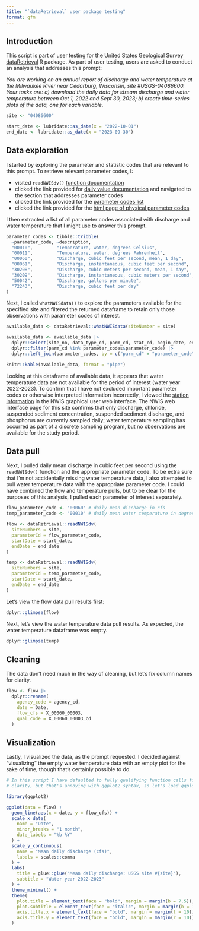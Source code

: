 ```yaml
---
title: "`dataRetrieval` user package testing"
format: gfm
---
```


## Introduction

This script is part of user testing for the United States Geological Survey
[dataRetrieval](https://doi-usgs.github.io/dataRetrieval/) R package. As part of
user testing, users are asked to conduct an analysis that addresses this prompt:

_You are working on an annual report of discharge and water temperature at the_ 
_Milwaukee River near Cedarburg, Wisconsin, site #USGS-04086600. Your tasks_
_are: a) download the daily data for stream discharge and water temperature_
_between Oct 1, 2022 and Sept 30, 2023; b) create time-series plots of the_
_data, one for each variable._

```r
site <- "04086600"

start_date <- lubridate::as_date(x = "2022-10-01")
end_date <- lubridate::as_date(x = "2023-09-30")
```



## Data exploration

I started by exploring the parameter and statistic codes that are relevant to
this prompt. To retrieve relevant parameter codes, I:

- visited `readNWISdv()`
[function documentation](https://doi-usgs.github.io/dataRetrieval/reference/readNWISdv.html)
- clicked the link provided for
[daily value documentation](https://waterservices.usgs.gov/docs/dv-service/daily-values-service-details)
and navigated to the section that addresses parameter codes 
- clicked the link provided for the
[parameter codes list](https://help.waterdata.usgs.gov/codes-and-parameters/parameters)
- clicked the link provided for the
[html page of physical parameter codes](https://help.waterdata.usgs.gov/parameter_code?group_cd=PHY)

I then extracted a list of all parameter codes associated with discharge and 
water temperature that I might use to answer this prompt. 

```r
parameter_codes <- tibble::tribble(
  ~parameter_code, ~description,
  "00010",         "Temperature, water, degrees Celsius",
  "00011",         "Temperature, water, degrees Fahrenheit",
  "00060",         "Discharge, cubic feet per second, mean, 1 day",
  "00061",         "Discharge, instantaneous, cubic feet per second",
  "30208",         "Discharge, cubic meters per second, mean, 1 day",
  "30209",         "Discharge, instantaneous, cubic meters per second",
  "50042",         "Discharge, gallons per minute",
  "72243",         "Discharge, cubic feet per day"
)
```

Next, I called `whatNWISdata()` to explore the parameters available for the 
specified site and filtered the returned dataframe to retain only those 
observations with parameter codes of interest. 

```r
available_data <- dataRetrieval::whatNWISdata(siteNumber = site)

available_data <- available_data |>
  dplyr::select(site_no, data_type_cd, parm_cd, stat_cd, begin_date, end_date, count_nu) |>
  dplyr::filter(parm_cd %in% parameter_codes$parameter_code) |>
  dplyr::left_join(parameter_codes, by = c("parm_cd" = "parameter_code"))

knitr::kable(available_data, format = "pipe")
```

Looking at this dataframe of available data, it appears that water temperature 
data are not available for the period of interest (water year 2022-2023). To 
confirm that I have not excluded important parameter codes or otherwise 
interpreted information incorrectly, I viewed the 
[station information](https://waterdata.usgs.gov/nwis/inventory/?site_no=04086600&agency_cd=USGS&amp;) 
in the NWIS graphical user web interface. The NWIS web interface page for this 
site confirms that only discharge, chloride, suspended sediment concentration, 
suspended sediment discharge, and phosphorus are currently sampled daily; water 
temperature sampling has occurred as part of a discrete sampling program, but no 
observations are available for the study period.



## Data pull

Next, I pulled daily mean discharge in cubic feet per second using the 
`readNWISdv()` function and the appropriate parameter code. To be extra sure 
that I'm not accidentally missing water temperature data, I also attempted to 
pull water temperature data with the appropriate parameter code. I could have
combined the flow and temperature pulls, but to be clear for the purposes of
this analysis, I pulled each parameter of interest separately.

```r
flow_parameter_code <- "00060" # daily mean discharge in cfs
temp_parameter_code <- "00010" # daily mean water temperature in degrees celsius

flow <- dataRetrieval::readNWISdv(
  siteNumbers = site,
  parameterCd = flow_parameter_code,
  startDate = start_date,
  endDate = end_date
)

temp <- dataRetrieval::readNWISdv(
  siteNumbers = site,
  parameterCd = temp_parameter_code,
  startDate = start_date,
  endDate = end_date
)
```

Let's view the flow data pull results first:

```r
dplyr::glimpse(flow)
```

Next, let's view the water temperature data pull results. As expected, the water
temperature dataframe was empty.

```r
dplyr::glimpse(temp)
```



## Cleaning

The data don't need much in the way of cleaning, but let's fix column names for
clarity.

```r
flow <- flow |>
  dplyr::rename(
    agency_code = agency_cd,
    date = Date,
    flow_cfs = X_00060_00003,
    qual_code = X_00060_00003_cd
  )
```


## Visualization

Lastly, I visualized the data, as the prompt requested. I decided against 
"visualizing" the empty water temperature data with an empty plot for the sake
of time, though that's certainly possible to do.

```r
# In this script I have defaulted to fully qualifying function calls for
# clarity, but that's annoying with ggplot2 syntax, so let's load ggplot2

library(ggplot2)

ggplot(data = flow) +
  geom_line(aes(x = date, y = flow_cfs)) +
  scale_x_date(
    name = "Date",
    minor_breaks = "1 month",
    date_labels = "%b %Y"
  ) +
  scale_y_continuous(
    name = "Mean daily discharge (cfs)",
    labels = scales::comma
  ) +
  labs(
    title = glue::glue("Mean daily discharge: USGS site #{site}"),
    subtitle = "Water year 2022-2023"
  ) +
  theme_minimal() +
  theme(
    plot.title = element_text(face = "bold", margin = margin(b = 7.5)),
    plot.subtitle = element_text(face = "italic", margin = margin(b = 10)),
    axis.title.x = element_text(face = "bold", margin = margin(t = 10)),
    axis.title.y = element_text(face = "bold", margin = margin(r = 10))
  )

```